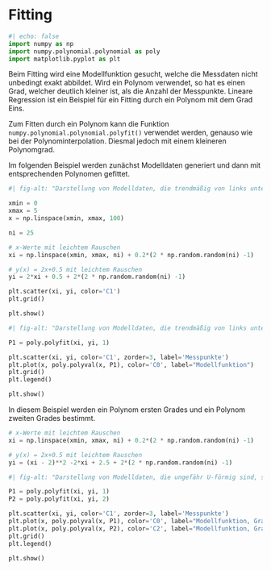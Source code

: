 # Fitting

```python
#| echo: false
import numpy as np
import numpy.polynomial.polynomial as poly
import matplotlib.pyplot as plt
```

Beim Fitting wird eine Modellfunktion gesucht, welche die Messdaten nicht unbedingt exakt abbildet. Wird ein Polynom verwendet, so hat es einen Grad, welcher deutlich kleiner ist, als die Anzahl der Messpunkte. Lineare Regression ist ein Beispiel für ein Fitting durch ein Polynom mit dem Grad Eins.

Zum Fitten durch ein Polynom kann die Funktion `numpy.polynomial.polynomial.polyfit()` verwendet werden, genauso wie bei der Polynominterpolation. Diesmal jedoch mit einem kleineren Polynomgrad.

Im folgenden Beispiel werden zunächst Modelldaten generiert und dann mit entsprechenden Polynomen gefittet.

```python
#| fig-alt: "Darstellung von Modelldaten, die trendmäßig von links unten nach rechts oben verteilt sind."

xmin = 0
xmax = 5
x = np.linspace(xmin, xmax, 100)

ni = 25

# x-Werte mit leichtem Rauschen
xi = np.linspace(xmin, xmax, ni) + 0.2*(2 * np.random.random(ni) -1)

# y(x) = 2x+0.5 mit leichtem Rauschen
yi = 2*xi + 0.5 + 2*(2 * np.random.random(ni) -1)

plt.scatter(xi, yi, color='C1')
plt.grid()

plt.show()
```

```python
#| fig-alt: "Darstellung von Modelldaten, die trendmäßig von links unten nach rechts oben verteilt sind, und einer linearen Modellfunktion."

P1 = poly.polyfit(xi, yi, 1)

plt.scatter(xi, yi, color='C1', zorder=3, label='Messpunkte')
plt.plot(x, poly.polyval(x, P1), color='C0', label="Modellfunktion")
plt.grid()
plt.legend()

plt.show()
```

In diesem Beispiel werden ein Polynom ersten Grades und ein Polynom zweiten Grades bestimmt.

```python
# x-Werte mit leichtem Rauschen
xi = np.linspace(xmin, xmax, ni) + 0.2*(2 * np.random.random(ni) -1)

# y(x) = 2x+0.5 mit leichtem Rauschen
yi = (xi - 2)**2 -2*xi + 2.5 + 2*(2 * np.random.random(ni) -1)
```

```python
#| fig-alt: "Darstellung von Modelldaten, die ungefähr U-förmig sind, sowie einer linearen und einer quadratischen Modellfunktion."

P1 = poly.polyfit(xi, yi, 1)
P2 = poly.polyfit(xi, yi, 2)

plt.scatter(xi, yi, color='C1', zorder=3, label='Messpunkte')
plt.plot(x, poly.polyval(x, P1), color='C0', label="Modellfunktion, Grad 1")
plt.plot(x, poly.polyval(x, P2), color='C2', label="Modellfunktion, Grad 2")
plt.grid()
plt.legend()

plt.show()
```

